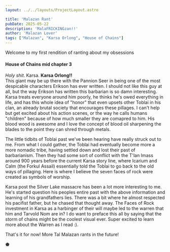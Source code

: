 ```yaml
---
layout: ../../layouts/ProjectLayout.astro

title: 'Malazan Rant'
pubDate: 2025-05-22
description: 'MalaFRICKINGzan!!'
author: 'Malazan Lover'
tags: ["Malazan", "Karsa Orlong", "House of Chains"]
---
```



Welcome to my first rendition of ranting about my obsessions

#### House of Chains mid chapter 3

_Holy shit_. Karsa. **Karsa Orlong!!**  
  This giant may be up there with the Pannion Seer in being one of the most despicable characters Erikson has ever written.  I should not like this guy at all, but the way Erikson has written this barbarian is so damn interesting.  
Karsa treats everyone around him poorly, he thinks he's owed everything in life, and has this whole idea of "honor" that even upsets other Toblai in his clan, an already brutal society that encourages these pillages. I can't help but get excited about his action scenes, or the way he calls humans "children" because of how much smaller they are comapred to him. His blood wood is awesome and I love the concept of blood oil sharpening the blades to the point they can shred through metals.

The little tidbits of Toblai past we've been hearing have really struck out to me. From what I could gather, the Toblai had eventually become more a more nomadic tribe, having settled down and lost their past of barbarianism. Then they had some sort of conflict with the T'lan Imass around 900 years before the current Karsa story line, where Icarium and Calm (the Forkul Assail) essentially told the Toblai to go back to the old ways of pillaging. Here is where I believe the seven faces of rock were created as symbols of worship. 

Karsa post the Silver Lake massacre has been a lot more interesting to me. He's started question his peoples entire past with the above information and learning of his grandfathers lies. There was a bit where he almost respected his pacifist father, but he chased that thought away.  The Faces of Rock investment in Karsa as a harbinger of their will maybe led to the warren that him and Tarvold Nom are in? I do want to preface this all by saying that the storm of chains might be the coolest visual ever. Super excited to learn more about the Warren as I read :).

That's it for now! More Tal Malazan rants in the future!

🏶
